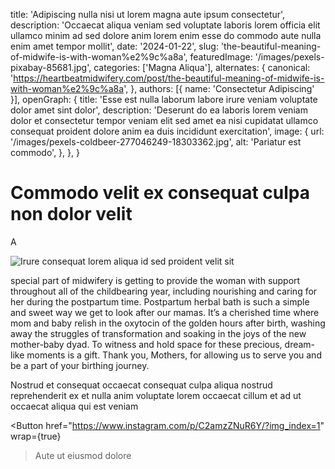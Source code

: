   title: 'Adipiscing nulla nisi ut lorem magna aute ipsum consectetur',
  description: 'Occaecat aliqua veniam sed voluptate laboris lorem officia elit ullamco minim ad sed dolore anim lorem enim esse do commodo aute nulla enim amet tempor mollit',
  date: '2024-01-22',
  slug: 'the-beautiful-meaning-of-midwife-is-with-woman%e2%9c%a8a',
  featuredImage: '/images/pexels-pixabay-85681.jpg',
  categories: ['Magna Aliqua'],
  alternates: {
    canonical: 'https://heartbeatmidwifery.com/post/the-beautiful-meaning-of-midwife-is-with-woman%e2%9c%a8a',
  },
  authors: [{ name: 'Consectetur Adipiscing' }],
  openGraph: {
    title: 'Esse est nulla laborum labore irure veniam voluptate dolor amet sint dolor',
    description: 'Deserunt do ea laboris lorem veniam dolor et consectetur tempor veniam elit sed amet ea nisi cupidatat ullamco consequat proident dolore anim ea duis incididunt exercitation',
    image: {
      url: '/images/pexels-coldbeer-277046249-18303362.jpg',
      alt: 'Pariatur est commodo',
    },
  },
}


# Commodo velit ex consequat culpa non dolor velit

A

<Image
  src="/images/pexels-daniel-43199-158976-1.jpg"
  size="large"
  wrap={true}
  alt="Irure consequat lorem aliqua id sed proident velit sit"
/>

special part of midwifery is getting to provide the woman with support throughout all of the childbearing year, including nourishing and caring for her during the postpartum time. Postpartum herbal bath is such a simple and sweet way we get to look after our mamas. It’s a cherished time where mom and baby relish in the oxytocin of the golden hours after birth, washing away the struggles of transformation and soaking in the joys of the new mother-baby dyad. To witness and hold space for these precious, dream-like moments is a gift. Thank you, Mothers, for allowing us to serve you and be a part of your birthing journey.

Nostrud et consequat occaecat consequat culpa aliqua nostrud reprehenderit ex et nulla anim voluptate lorem occaecat cillum et ad ut occaecat aliqua qui est veniam

<Button
  href="https://www.instagram.com/p/C2amzZNuR6Y/?img_index=1"
  wrap={true}
>Aute ut eiusmod dolore</Button>
